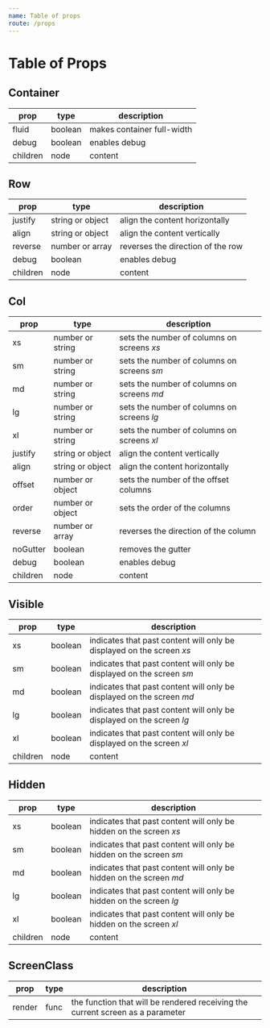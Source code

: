 ```yaml
---
name: Table of props
route: /props
---
```


# Table of Props

## Container

| prop      | type    | description                |
|-----------|---------|--------------------------- |
| fluid     | boolean | makes container full-width |
| debug     | boolean | enables debug              |
| children  | node    | content                    |

## Row
| prop      | type             | description                          |
|-----------|------------------|--------------------------------------|
| justify   | string or object | align the content horizontally       |
| align     | string or object | align the content vertically         |
| reverse   | number or array  | reverses the direction of the row    |
| debug     | boolean          | enables debug                        |
| children  | node             | content                              |

## Col

| prop      | type             | description                                |
|-----------|------------------|--------------------------------------------|
| xs        | number or string | sets the number of columns on screens *xs* |
| sm        | number or string | sets the number of columns on screens *sm* |
| md        | number or string | sets the number of columns on screens *md* |
| lg        | number or string | sets the number of columns on screens *lg* |
| xl        | number or string | sets the number of columns on screens *xl* |
| justify   | string or object | align the content vertically               |
| align     | string or object | align the content horizontally             |
| offset    | number or object | sets the number of the offset columns      |
| order     | number or object | sets the order of the columns              |
| reverse   | number or array  | reverses the direction of the column       |
| noGutter  | boolean          | removes the gutter                         |
| debug     | boolean          | enables debug                              |
| children  | node             | content                                    |

## Visible
| prop     | type    | description                                          |
|----------|---------|------------------------------------------------------|
| xs       | boolean | indicates that past content will only be displayed on the screen *xs* |
| sm       | boolean | indicates that past content will only be displayed on the screen *sm* |
| md       | boolean | indicates that past content will only be displayed on the screen *md* |
| lg       | boolean | indicates that past content will only be displayed on the screen *lg* |
| xl       | boolean | indicates that past content will only be displayed on the screen *xl* |
| children | node    | content                                                               |

## Hidden
| prop     | type    | description                                          |
|----------|---------|------------------------------------------------------|
| xs       | boolean | indicates that past content will only be hidden on the screen *xs* |
| sm       | boolean | indicates that past content will only be hidden on the screen *sm* |
| md       | boolean | indicates that past content will only be hidden on the screen *md* |
| lg       | boolean | indicates that past content will only be hidden on the screen *lg* |
| xl       | boolean | indicates that past content will only be hidden on the screen *xl* |
| children | node    | content    

## ScreenClass
| prop     | type    | description                                          |
|----------|---------|------------------------------------------------------|
| render   | func    | the function that will be rendered receiving the current screen as a parameter |
